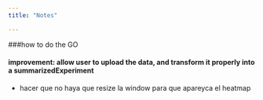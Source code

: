 ```yaml
---
title: "Notes"

---
```


###how to do the GO

#### improvement: allow user to upload the data, and transform it properly into a summarizedExperiment

- hacer que no haya que resize la window para que apareyca el heatmap


